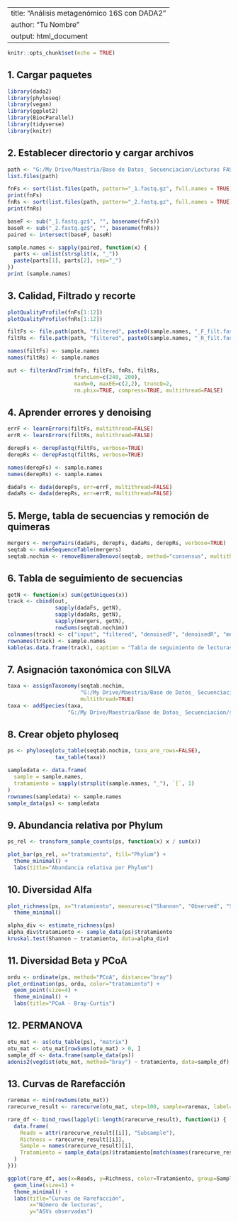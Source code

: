 
---
title: "Análisis metagenómico 16S con DADA2"
author: "Tu Nombre"
output: html_document
---

```{r setup, include=FALSE}
knitr::opts_chunk$set(echo = TRUE)
```

## 1. Cargar paquetes

```{r paquetes}
library(dada2)
library(phyloseq)
library(vegan)
library(ggplot2)
library(BiocParallel)
library(tidyverse)
library(knitr)
```

## 2. Establecer directorio y cargar archivos

```{r directorio}
path <- "G:/My Drive/Maestria/Base de Datos_ Secuenciacion/Lecturas FASTq"
list.files(path)

fnFs <- sort(list.files(path, pattern="_1.fastq.gz", full.names = TRUE))
print(fnFs)
fnRs <- sort(list.files(path, pattern="_2.fastq.gz", full.names = TRUE))
print(fnRs)

baseF <- sub("_1.fastq.gz$", "", basename(fnFs))
baseR <- sub("_2.fastq.gz$", "", basename(fnRs))
paired <- intersect(baseF, baseR)

sample.names <- sapply(paired, function(x) {
  parts <- unlist(strsplit(x, "_"))
  paste(parts[1], parts[2], sep="_")
})
print (sample.names)
```

## 3. Calidad, Filtrado y recorte

```{r filtrado}


plotQualityProfile(fnFs[1:12])
plotQualityProfile(fnRs[1:12])

filtFs <- file.path(path, "filtered", paste0(sample.names, "_F_filt.fastq.gz"))
filtRs <- file.path(path, "filtered", paste0(sample.names, "_R_filt.fastq.gz"))

names(filtFs) <- sample.names
names(filtRs) <- sample.names

out <- filterAndTrim(fnFs, filtFs, fnRs, filtRs,
                     truncLen=c(240, 200),
                     maxN=0, maxEE=c(2,2), truncQ=2,
                     rm.phix=TRUE, compress=TRUE, multithread=FALSE)
```

## 4. Aprender errores y denoising

```{r errores_denoise}
errF <- learnErrors(filtFs, multithread=FALSE)
errR <- learnErrors(filtRs, multithread=FALSE)

derepFs <- derepFastq(filtFs, verbose=TRUE)
derepRs <- derepFastq(filtRs, verbose=TRUE)

names(derepFs) <- sample.names
names(derepRs) <- sample.names

dadaFs <- dada(derepFs, err=errF, multithread=FALSE)
dadaRs <- dada(derepRs, err=errR, multithread=FALSE)
```

## 5. Merge, tabla de secuencias y remoción de quimeras

```{r merge_seqtab}
mergers <- mergePairs(dadaFs, derepFs, dadaRs, derepRs, verbose=TRUE)
seqtab <- makeSequenceTable(mergers)
seqtab.nochim <- removeBimeraDenovo(seqtab, method="consensus", multithread=TRUE, verbose=TRUE)
```

## 6. Tabla de seguimiento de secuencias

```{r seguimiento}
getN <- function(x) sum(getUniques(x))
track <- cbind(out, 
               sapply(dadaFs, getN), 
               sapply(dadaRs, getN), 
               sapply(mergers, getN), 
               rowSums(seqtab.nochim))
colnames(track) <- c("input", "filtered", "denoisedF", "denoisedR", "merged", "nonchim")
rownames(track) <- sample.names
kable(as.data.frame(track), caption = "Tabla de seguimiento de lecturas por muestra")
```

## 7. Asignación taxonómica con SILVA

```{r taxonomia}
taxa <- assignTaxonomy(seqtab.nochim, 
                       "G:/My Drive/Maestria/Base de Datos_ Secuenciacion/silva_nr99_v138.1_train_set.fa.gz",
                       multithread=TRUE)
taxa <- addSpecies(taxa,
                   "G:/My Drive/Maestria/Base de Datos_ Secuenciacion/silva_species_assignment_v138.1.fa.gz")
```

## 8. Crear objeto phyloseq

```{r phyloseq}
ps <- phyloseq(otu_table(seqtab.nochim, taxa_are_rows=FALSE),
               tax_table(taxa))

sampledata <- data.frame(
  sample = sample.names,
  tratamiento = sapply(strsplit(sample.names, "_"), `[`, 1)
)
rownames(sampledata) <- sample.names
sample_data(ps) <- sampledata
```

## 9. Abundancia relativa por Phylum

```{r abundancia}
ps_rel <- transform_sample_counts(ps, function(x) x / sum(x))

plot_bar(ps_rel, x="tratamiento", fill="Phylum") +
  theme_minimal() +
  labs(title="Abundancia relativa por Phylum")
```

## 10. Diversidad Alfa

```{r alfa}
plot_richness(ps, x="tratamiento", measures=c("Shannon", "Observed", "Simpson")) +
  theme_minimal()

alpha_div <- estimate_richness(ps)
alpha_div$tratamiento <- sample_data(ps)$tratamiento
kruskal.test(Shannon ~ tratamiento, data=alpha_div)
```

## 11. Diversidad Beta y PCoA

```{r beta}
ordu <- ordinate(ps, method="PCoA", distance="bray")
plot_ordination(ps, ordu, color="tratamiento") +
  geom_point(size=4) +
  theme_minimal() +
  labs(title="PCoA - Bray-Curtis")
```

## 12. PERMANOVA

```{r permanova}
otu_mat <- as(otu_table(ps), "matrix")
otu_mat <- otu_mat[rowSums(otu_mat) > 0, ]
sample_df <- data.frame(sample_data(ps))
adonis2(vegdist(otu_mat, method="bray") ~ tratamiento, data=sample_df)
```

## 13. Curvas de Rarefacción

```{r rarefaccion}
raremax <- min(rowSums(otu_mat))
rarecurve_result <- rarecurve(otu_mat, step=100, sample=raremax, label=FALSE)

rare_df <- bind_rows(lapply(1:length(rarecurve_result), function(i) {
  data.frame(
    Reads = attr(rarecurve_result[[i]], "Subsample"),
    Richness = rarecurve_result[[i]],
    Sample = names(rarecurve_result)[i],
    Tratamiento = sample_data(ps)$tratamiento[match(names(rarecurve_result)[i], rownames(sample_data(ps)))]
  )
}))

ggplot(rare_df, aes(x=Reads, y=Richness, color=Tratamiento, group=Sample)) +
  geom_line(size=1) +
  theme_minimal() +
  labs(title="Curvas de Rarefacción",
       x="Número de lecturas",
       y="ASVs observadas")
```
